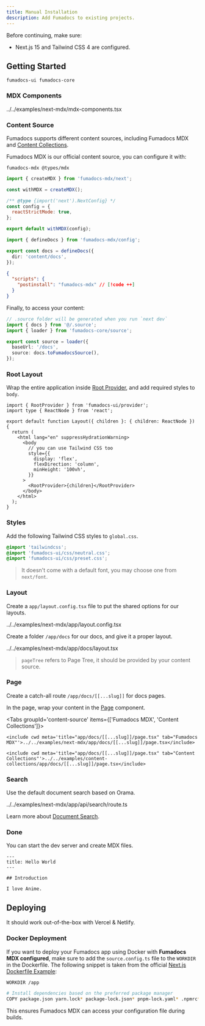```yaml
---
title: Manual Installation
description: Add Fumadocs to existing projects.
---
```


Before continuing, make sure:

- Next.js 15 and Tailwind CSS 4 are configured.

## Getting Started

```package-install
fumadocs-ui fumadocs-core
```

### MDX Components

<include cwd meta='title="mdx-components.tsx"'>
  ../../examples/next-mdx/mdx-components.tsx
</include>

### Content Source

Fumadocs supports different content sources, including Fumadocs MDX and [Content Collections](/docs/headless/content-collections).

Fumadocs MDX is our official content source, you can configure it with:

```package-install
fumadocs-mdx @types/mdx
```

```js tab="next.config.mjs"
import { createMDX } from 'fumadocs-mdx/next';

const withMDX = createMDX();

/** @type {import('next').NextConfig} */
const config = {
  reactStrictMode: true,
};

export default withMDX(config);
```

```ts tab="source.config.ts"
import { defineDocs } from 'fumadocs-mdx/config';

export const docs = defineDocs({
  dir: 'content/docs',
});
```

```json tab="package.json"
{
  "scripts": {
    "postinstall": "fumadocs-mdx" // [!code ++]
  }
}
```

Finally, to access your content:

```ts title="lib/source.ts"
// .source folder will be generated when you run `next dev`
import { docs } from '@/.source';
import { loader } from 'fumadocs-core/source';

export const source = loader({
  baseUrl: '/docs',
  source: docs.toFumadocsSource(),
});
```

### Root Layout

Wrap the entire application inside [Root Provider](/docs/ui/layouts/root-provider), and add required styles to `body`.

```tsx title="app/layout.tsx"
import { RootProvider } from 'fumadocs-ui/provider';
import type { ReactNode } from 'react';

export default function Layout({ children }: { children: ReactNode }) {
  return (
    <html lang="en" suppressHydrationWarning>
      <body
        // you can use Tailwind CSS too
        style={{
          display: 'flex',
          flexDirection: 'column',
          minHeight: '100vh',
        }}
      >
        <RootProvider>{children}</RootProvider>
      </body>
    </html>
  );
}
```

### Styles

Add the following Tailwind CSS styles to `global.css`.

```css title="global.css"
@import 'tailwindcss';
@import 'fumadocs-ui/css/neutral.css';
@import 'fumadocs-ui/css/preset.css';
```

> It doesn't come with a default font, you may choose one from `next/font`.

### Layout

Create a `app/layout.config.tsx` file to put the shared options for our layouts.

<include cwd meta='title="app/layout.config.tsx"'>
  ../../examples/next-mdx/app/layout.config.tsx
</include>

Create a folder `/app/docs` for our docs, and give it a proper layout.

<include cwd meta='title="app/docs/layout.tsx"'>
  ../../examples/next-mdx/app/docs/layout.tsx
</include>

> `pageTree` refers to Page Tree, it should be provided by your content source.

### Page

Create a catch-all route `/app/docs/[[...slug]]` for docs pages.

In the page, wrap your content in the [Page](/docs/ui/layouts/page) component.

<Tabs groupId='content-source' items={['Fumadocs MDX', 'Content Collections']}>

    <include cwd meta='title="app/docs/[[...slug]]/page.tsx" tab="Fumadocs MDX"'>../../examples/next-mdx/app/docs/[[...slug]]/page.tsx</include>

    <include cwd meta='title="app/docs/[[...slug]]/page.tsx" tab="Content Collections"'>../../examples/content-collections/app/docs/[[...slug]]/page.tsx</include>

</Tabs>

### Search

Use the default document search based on Orama.

<include cwd meta='title="app/api/search/route.ts"'>
  ../../examples/next-mdx/app/api/search/route.ts
</include>

Learn more about [Document Search](/docs/headless/search).

### Done

You can start the dev server and create MDX files.

```mdx title="content/docs/index.mdx"
---
title: Hello World
---

## Introduction

I love Anime.
```

## Deploying

It should work out-of-the-box with Vercel & Netlify.

### Docker Deployment

If you want to deploy your Fumadocs app using Docker with **Fumadocs MDX configured**, make sure to add the `source.config.ts` file to the `WORKDIR` in the Dockerfile.
The following snippet is taken from the official [Next.js Dockerfile Example](https://github.com/vercel/next.js/blob/canary/examples/with-docker/Dockerfile):

```zsh title="Dockerfile"
WORKDIR /app

# Install dependencies based on the preferred package manager
COPY package.json yarn.lock* package-lock.json* pnpm-lock.yaml* .npmrc* source.config.ts ./
```

This ensures Fumadocs MDX can access your configuration file during builds.
